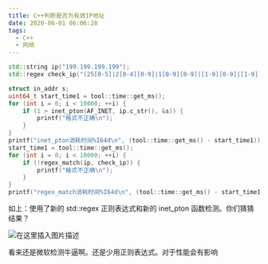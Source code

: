 ```yaml
---
title: C++判断是否为有效IP地址
date: 2020-06-01 06:06:28
tags:
  - C++
  - 网络
---
```


```cpp
std::string ip("199.199.199.199");
std::regex check_ip("(25[0-5]|2[0-4][0-9]|1[0-9][0-9]|[1-9][0-9]|[1-9])[.](25[0-5]|2[0-4][0-9]|1[0-9][0-9]|[1-9][0-9]|[1-9])[.](25[0-5]|2[0-4][0-9]|1[0-9][0-9]|[1-9][0-9]|[1-9])[.](25[0-5]|2[0-4][0-9]|1[0-9][0-9]|[1-9][0-9]|[1-9])");

struct in_addr s;
uint64_t start_time1 = tool::time::get_ms();
for (int i = 0; i < 10000; ++i) {
	if (1 > inet_pton(AF_INET, ip.c_str(), &s)) {
		printf("格式不正确\n");
	}
}
printf("inet_pton消耗时间%I64d\n", (tool::time::get_ms() - start_time1));
start_time1 = tool::time::get_ms();
for (int i = 0; i < 10000; ++i) {
	if (!regex_match(ip, check_ip)) {
		printf("格式不正确\n");
	}
}
printf("regex_match消耗时间%I64d\n", (tool::time::get_ms() - start_time1));
```

如上：使用了新的 std::regex 正则表达式和新的 inet_pton 函数检测。你们猜猜结果？

![在这里插入图片描述](https://img-blog.csdnimg.cn/20200601060352818.png?x-oss-process=image/watermark,type_ZmFuZ3poZW5naGVpdGk,shadow_10,text_aHR0cHM6Ly9ibG9nLmNzZG4ubmV0L3FxXzI4Mzk4MzAx,size_16,color_FFFFFF,t_70)

看来还是微软检测牛逼啊。还是少用正则表达式。对于性能会有影响
